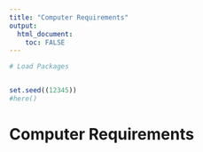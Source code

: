 ```yaml
---
title: "Computer Requirements"
output: 
  html_document:
    toc: FALSE
---
```


```r
# Load Packages 


set.seed((12345))
#here()
```

# Computer Requirements

